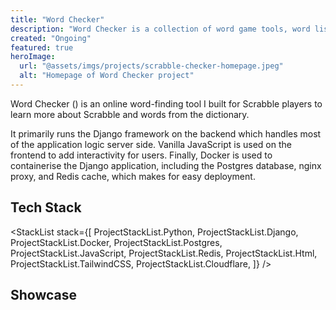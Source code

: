 ```yaml
---
title: "Word Checker"
description: "Word Checker is a collection of word game tools, word lists, and blog which is primarily aimed at Scrabble players."
created: "Ongoing"
featured: true
heroImage:
  url: "@assets/imgs/projects/scrabble-checker-homepage.jpeg"
  alt: "Homepage of Word Checker project"
---
```



Word Checker (<ExternalLink href="https://wordchecker.io" text="wordchecker.io" />) is
an online word-finding tool I built for Scrabble players to learn more about Scrabble and
words from the dictionary.

It primarily runs the Django framework on the backend which handles most of the application
logic server side. Vanilla JavaScript is used on the frontend to add interactivity for users.
Finally, Docker is used to containerise the Django application, including the Postgres
database, nginx proxy, and Redis cache, which makes for easy deployment.

## Tech Stack

<StackList
  stack={[
    ProjectStackList.Python,
    ProjectStackList.Django,
    ProjectStackList.Docker,
    ProjectStackList.Postgres,
    ProjectStackList.JavaScript,
    ProjectStackList.Redis,
    ProjectStackList.Html,
    ProjectStackList.TailwindCSS,
    ProjectStackList.Cloudflare,
  ]}
/>

## Showcase

<RoundedImage src={homepageImage} alt="Scrabble Checkers Homepage" />
<RoundedImage src={gamepageImage} alt="Scrabble Checkers Gamepage" />
